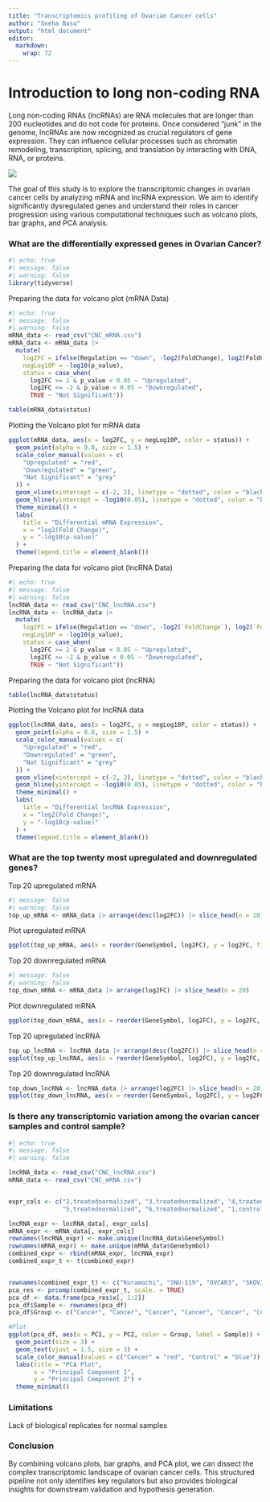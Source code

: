 ```yaml
---
title: "Transcriptomics profiling of Ovarian Cancer cells"
author: "Sneha Basu"
output: "html_document"
editor: 
  markdown: 
    wrap: 72
---
```


# Introduction to long non-coding RNA

Long non-coding RNAs (lncRNAs) are RNA molecules that are longer than
200 nucleotides and do not code for proteins. Once considered "junk" in
the genome, lncRNAs are now recognized as crucial regulators of gene
expression. They can influence cellular processes such as chromatin
remodeling, transcription, splicing, and translation by interacting with
DNA, RNA, or proteins.

![](images/clipboard-798930082.png)

The goal of this study is to explore the transcriptomic changes in
ovarian cancer cells by analyzing mRNA and lncRNA expression. We aim to
identify significantly dysregulated genes and understand their roles in
cancer progression using various computational techniques such as
volcano plots, bar graphs, and PCA analysis.

### What are the differentially expressed genes in Ovarian Cancer?

```r
#| echo: true
#| message: false
#| warning: false
library(tidyverse)
```

Preparing the data for volcano plot (mRNA Data)

```r
#| echo: true
#| message: false
#| warning: false
mRNA_data <- read_csv("CNC_mRNA.csv")
mRNA_data <- mRNA_data |> 
  mutate(
    log2FC = ifelse(Regulation == "down", -log2(FoldChange), log2(FoldChange)),
    negLog10P = -log10(p_value),
    status = case_when(
      log2FC >= 2 & p_value < 0.05 ~ "Upregulated",
      log2FC <= -2 & p_value < 0.05 ~ "Downregulated",
      TRUE ~ "Not Significant"))
```

```r
table(mRNA_data$status)
```

Plotting the Volcano plot for mRNA data

```r
ggplot(mRNA_data, aes(x = log2FC, y = negLog10P, color = status)) +
  geom_point(alpha = 0.8, size = 1.5) +
  scale_color_manual(values = c(
    "Upregulated" = "red",
    "Downregulated" = "green",
    "Not Significant" = "grey"
  )) +
  geom_vline(xintercept = c(-2, 2), linetype = "dotted", color = "black") +
  geom_hline(yintercept = -log10(0.05), linetype = "dotted", color = "black") +
  theme_minimal() +
  labs(
    title = "Differential mRNA Expression",
    x = "log2(Fold Change)",
    y = "-log10(p-value)"
  ) +
  theme(legend.title = element_blank())
```

Preparing the data for volcano plot (lncRNA Data)

```r
#| echo: true
#| message: false
#| warning: false
lncRNA_data <- read_csv("CNC_lncRNA.csv")
lncRNA_data <- lncRNA_data |> 
  mutate(
    log2FC = ifelse(Regulation == "down", -log2(`FoldChange`), log2(`FoldChange`)),
    negLog10P = -log10(p_value),
    status = case_when(
      log2FC >= 2 & p_value < 0.05 ~ "Upregulated",
      log2FC <= -2 & p_value < 0.05 ~ "Downregulated",
      TRUE ~ "Not Significant"))
```

Preparing the data for volcano plot (lncRNA)

```r
table(lncRNA_data$status)
```

Plotting the Volcano plot for lncRNA data

```r
ggplot(lncRNA_data, aes(x = log2FC, y = negLog10P, color = status)) +
  geom_point(alpha = 0.8, size = 1.5) +
  scale_color_manual(values = c(
    "Upregulated" = "red",
    "Downregulated" = "green",
    "Not Significant" = "grey"
  )) +
  geom_vline(xintercept = c(-2, 2), linetype = "dotted", color = "black") +
  geom_hline(yintercept = -log10(0.05), linetype = "dotted", color = "black") +
  theme_minimal() +
  labs(
    title = "Differential lncRNA Expression",
    x = "log2(Fold Change)",
    y = "-log10(p-value)"
  ) +
  theme(legend.title = element_blank())
```

### What are the top twenty most upregulated and downregulated genes?

Top 20 upregulated mRNA

```r
#| message: false
#| warning: false
top_up_mRNA <- mRNA_data |> arrange(desc(log2FC)) |> slice_head(n = 20)
```

Plot upregulated mRNA

```r
ggplot(top_up_mRNA, aes(x = reorder(GeneSymbol, log2FC), y = log2FC, fill = negLog10P)) + geom_col() + scale_fill_gradient(low = "pink", high = "darkred", name = "-log10(p-value)") + coord_flip() + theme_minimal() + labs( title = "Top 20 Upregulated mRNA", x = "Gene Symbol", y = "log2(Fold Change)")
```

Top 20 downregulated mRNA

```r
#| message: false
#| warning: false
top_down_mRNA <- mRNA_data |> arrange(log2FC) |> slice_head(n = 20)
```

Plot downregulated mRNA

```r
ggplot(top_down_mRNA, aes(x = reorder(GeneSymbol, log2FC), y = log2FC, fill = negLog10P)) + geom_col() + scale_fill_gradient(low = "lightgreen", high = "darkgreen", name = "-log10(p-value)") + coord_flip() + theme_minimal() + labs(title = "Top 20 Downregulated mRNA", x = "Gene Symbol", y = "log2(Fold Change)")
```

Top 20 upregulated lncRNA

```r
top_up_lncRNA <- lncRNA_data |> arrange(desc(log2FC)) |> slice_head(n = 20)
ggplot(top_up_lncRNA, aes(x = reorder(GeneSymbol, log2FC), y = log2FC, fill = negLog10P)) + geom_col() + scale_fill_gradient(low = "pink", high = "darkred", name = "-log10(p-value)") + coord_flip() + theme_minimal() + labs( title = "Top 20 Upregulated lncRNA", x = "Gene Symbol", y = "log2(Fold Change)")
```

Top 20 downregulated lncRNA

```r
top_down_lncRNA <- lncRNA_data |> arrange(log2FC) |> slice_head(n = 20)
ggplot(top_down_lncRNA, aes(x = reorder(GeneSymbol, log2FC), y = log2FC, fill = negLog10P)) + geom_col() + scale_fill_gradient(low = "lightgreen", high = "darkgreen", name = "-log10(p-value)") + coord_flip() + theme_minimal() + labs(title = "Top 20 Downregulated lncRNA", x = "Gene Symbol", y = "log2(Fold Change)")
```

### Is there any transcriptomic variation among the ovarian cancer samples and control sample?

```r
#| echo: true
#| message: false
#| warning: false

lncRNA_data <- read_csv("CNC_lncRNA.csv")
mRNA_data <- read_csv("CNC_mRNA.csv")


expr_cols <- c("2,treatednormalized", "3,treatednormalized", "4,treatednormalized", 
               "5,treatednormalized", "6,treatednormalized", "1,controlnormalized")

lncRNA_expr <- lncRNA_data[, expr_cols]
mRNA_expr <- mRNA_data[, expr_cols]
rownames(lncRNA_expr) <- make.unique(lncRNA_data$GeneSymbol)
rownames(mRNA_expr) <- make.unique(mRNA_data$GeneSymbol)
combined_expr <- rbind(mRNA_expr, lncRNA_expr)
combined_expr_t <- t(combined_expr)


rownames(combined_expr_t) <- c("Kuramochi", "SNU-119", "OVCAR3", "SKOV3", "OVCAR4", "Control")
pca_res <- prcomp(combined_expr_t, scale. = TRUE)
pca_df <- data.frame(pca_res$x[, 1:2])
pca_df$Sample <- rownames(pca_df)
pca_df$Group <- c("Cancer", "Cancer", "Cancer", "Cancer", "Cancer", "Control")

#Plot
ggplot(pca_df, aes(x = PC1, y = PC2, color = Group, label = Sample)) +
  geom_point(size = 3) +
  geom_text(vjust = 1.5, size = 3) +
  scale_color_manual(values = c("Cancer" = "red", "Control" = "blue")) +
  labs(title = "PCA Plot",
       x = "Principal Component 1",
       y = "Principal Component 2") +
  theme_minimal()

```

### Limitations

Lack of biological replicates for normal samples

### Conclusion

By combining volcano plots, bar graphs, and PCA plot, we can dissect the
complex transcriptomic landscape of ovarian cancer cells. This
structured pipeline not only identifies key regulators but also provides
biological insights for downstream validation and hypothesis generation.
